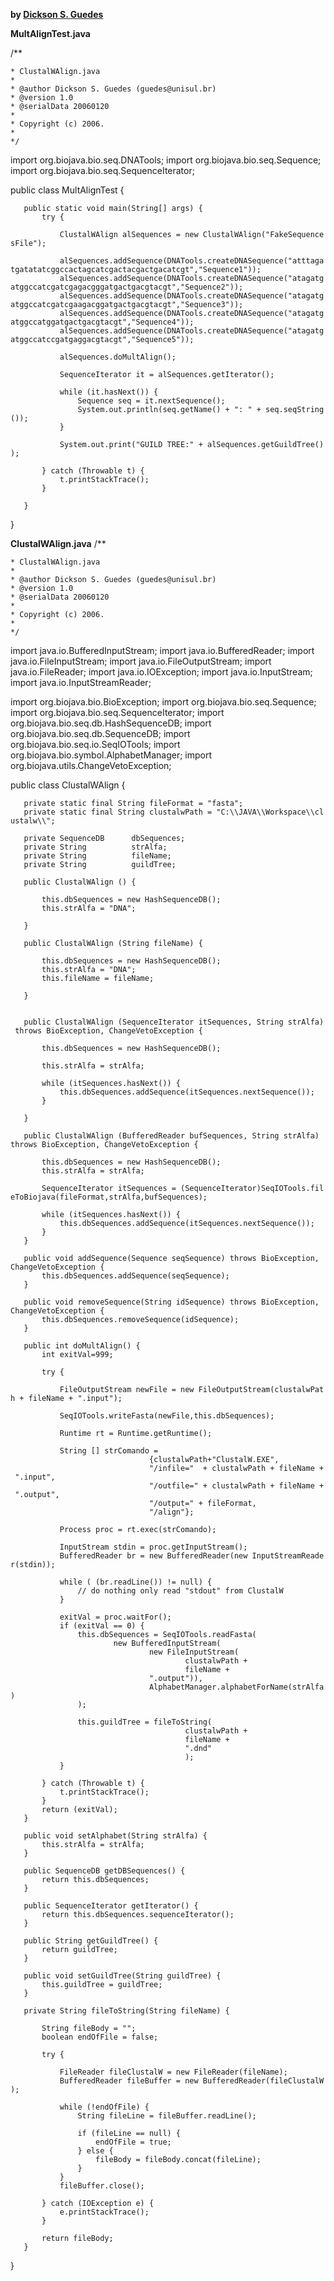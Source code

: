 '''by [[Guedes|Dickson S. Guedes]]'''

'''MultAlignTest.java'''

<java>
/**
 * ClustalWAlign.java
 * 
 * @author Dickson S. Guedes (guedes@unisul.br)
 * @version 1.0	
 * @serialData 20060120 
 * 
 * Copyright (c) 2006.
 * 
 */

import org.biojava.bio.seq.DNATools;
import org.biojava.bio.seq.Sequence;
import org.biojava.bio.seq.SequenceIterator;



public class MultAlignTest {

	public static void main(String[] args) {
		try {
			
			ClustalWAlign alSequences = new ClustalWAlign("FakeSequencesFile");
			
			alSequences.addSequence(DNATools.createDNASequence("atttagatgatatatcggccactagcatcgactacgactgacatcgt","Sequence1"));
			alSequences.addSequence(DNATools.createDNASequence("atagatgatggccatcgatcgagacgggatgactgacgtacgt","Sequence2"));
			alSequences.addSequence(DNATools.createDNASequence("atagatgatggccatcgatcgaagacggatgactgacgtacgt","Sequence3"));
			alSequences.addSequence(DNATools.createDNASequence("atagatgatggccatggatgactgacgtacgt","Sequence4"));
			alSequences.addSequence(DNATools.createDNASequence("atagatgatggccatccgatgaggacgtacgt","Sequence5"));
			
			alSequences.doMultAlign();
			
			SequenceIterator it = alSequences.getIterator();
			
			while (it.hasNext()) {
				Sequence seq = it.nextSequence();
				System.out.println(seq.getName() + ": " + seq.seqString());
			}
			
			System.out.print("GUILD TREE:" + alSequences.getGuildTree());
			
		} catch (Throwable t) {
			t.printStackTrace();
		}


	}

}
</java>

'''ClustalWAlign.java'''
<java>
/**
 * ClustalWAlign.java
 * 
 * @author Dickson S. Guedes (guedes@unisul.br)
 * @version 1.0	
 * @serialData 20060120 
 * 
 * Copyright (c) 2006.
 * 
 */

import java.io.BufferedInputStream;
import java.io.BufferedReader;
import java.io.FileInputStream;
import java.io.FileOutputStream;
import java.io.FileReader;
import java.io.IOException;
import java.io.InputStream;
import java.io.InputStreamReader;

import org.biojava.bio.BioException;
import org.biojava.bio.seq.Sequence;
import org.biojava.bio.seq.SequenceIterator;
import org.biojava.bio.seq.db.HashSequenceDB;
import org.biojava.bio.seq.db.SequenceDB;
import org.biojava.bio.seq.io.SeqIOTools;
import org.biojava.bio.symbol.AlphabetManager;
import org.biojava.utils.ChangeVetoException;

public class ClustalWAlign {
	
	private static final String fileFormat = "fasta";
	private static final String clustalwPath = "C:\\JAVA\\Workspace\\clustalw\\";
	
	private SequenceDB 		dbSequences;
	private String			strAlfa;
	private String 			fileName;
	private String			guildTree;
	
	public ClustalWAlign () {
		
		this.dbSequences = new HashSequenceDB();
		this.strAlfa = "DNA";
		
	}
	
	public ClustalWAlign (String fileName) {
		
		this.dbSequences = new HashSequenceDB();
		this.strAlfa = "DNA";
		this.fileName = fileName;
		
	}
	
	
	public ClustalWAlign (SequenceIterator itSequences, String strAlfa) throws BioException, ChangeVetoException {
		
		this.dbSequences = new HashSequenceDB();
		
		this.strAlfa = strAlfa;
		
		while (itSequences.hasNext()) {
			this.dbSequences.addSequence(itSequences.nextSequence());
		}
		
	}
	
	public ClustalWAlign (BufferedReader bufSequences, String strAlfa) throws BioException, ChangeVetoException {
		
		this.dbSequences = new HashSequenceDB();
		this.strAlfa = strAlfa;
		
		SequenceIterator itSequences = (SequenceIterator)SeqIOTools.fileToBiojava(fileFormat,strAlfa,bufSequences);	
		
		while (itSequences.hasNext()) {
			this.dbSequences.addSequence(itSequences.nextSequence());
		}		
	}
	
	public void addSequence(Sequence seqSequence) throws BioException, ChangeVetoException {
		this.dbSequences.addSequence(seqSequence);
	}
	
	public void removeSequence(String idSequence) throws BioException, ChangeVetoException {
		this.dbSequences.removeSequence(idSequence);
	}
	
	public int doMultAlign() {	
		int exitVal=999;
		
		try {
			
			FileOutputStream newFile = new FileOutputStream(clustalwPath + fileName + ".input");
			
			SeqIOTools.writeFasta(newFile,this.dbSequences);
			
			Runtime rt = Runtime.getRuntime();
			
			String [] strComando =  
								{clustalwPath+"ClustalW.EXE",
								"/infile="  + clustalwPath + fileName + ".input",
								"/outfile=" + clustalwPath + fileName + ".output",
								"/output=" + fileFormat,
								"/align"};
			
			Process proc = rt.exec(strComando);
			
			InputStream stdin = proc.getInputStream();
			BufferedReader br = new BufferedReader(new InputStreamReader(stdin));
			
			while ( (br.readLine()) != null) {
				// do nothing only read "stdout" from ClustalW
			}
			
			exitVal = proc.waitFor();
			if (exitVal == 0) {
				this.dbSequences = SeqIOTools.readFasta(
						new BufferedInputStream(
								new FileInputStream(
										clustalwPath + 
										fileName + 
								".output")),
								AlphabetManager.alphabetForName(strAlfa)
				);
				
				this.guildTree = fileToString(
										clustalwPath + 
										fileName + 
										".dnd"
										);
			}
		
		} catch (Throwable t) {
			t.printStackTrace();
		}
		return (exitVal);
	}
		
	public void setAlphabet(String strAlfa) {
		this.strAlfa = strAlfa;
	}
	
	public SequenceDB getDBSequences() {
		return this.dbSequences;
	}
	
	public SequenceIterator getIterator() {
		return this.dbSequences.sequenceIterator();
	}
	
	public String getGuildTree() {
		return guildTree;
	}

	public void setGuildTree(String guildTree) {
		this.guildTree = guildTree;
	}	
	
	private String fileToString(String fileName) {
		
		String fileBody = "";
		boolean endOfFile = false;
		
		try	{
			
			FileReader fileClustalW = new FileReader(fileName);
			BufferedReader fileBuffer = new BufferedReader(fileClustalW);
			
			while (!endOfFile) {
				String fileLine = fileBuffer.readLine();
				
				if (fileLine == null) {
					endOfFile = true;
				} else {
					fileBody = fileBody.concat(fileLine);
				}
			}
			fileBuffer.close();
			
		} catch (IOException e)	{
			e.printStackTrace();
		}

		return fileBody;
	}
}
</java>